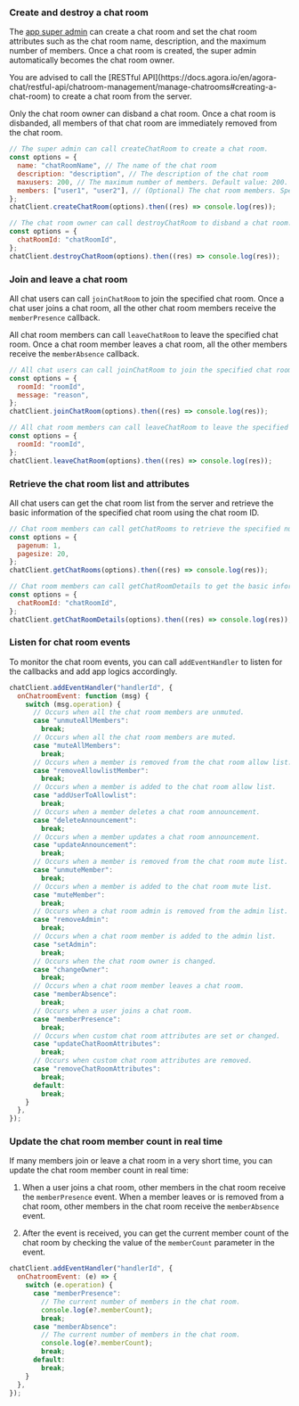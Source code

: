 <PlatformWrapper platform="web">

### Create and destroy a chat room

The [app super admin](/agora-chat/restful-api/chatroom-management/manage-chatroom-admins) can create a chat room and set the chat room attributes such as the chat room name, description, and the maximum number of members. Once a chat room is created, the super admin automatically becomes the chat room owner.

<Admonition type="info">
  You are advised to call the [RESTful
  API](https://docs.agora.io/en/agora-chat/restful-api/chatroom-management/manage-chatrooms#creating-a-chat-room)
  to create a chat room from the server.
</Admonition>

Only the chat room owner can disband a chat room. Once a chat room is disbanded, all members of that chat room are immediately removed from the chat room.

```javascript
// The super admin can call createChatRoom to create a chat room.
const options = {
  name: "chatRoomName", // The name of the chat room
  description: "description", // The description of the chat room
  maxusers: 200, // The maximum number of members. Default value: 200. Maximum value: 5,000.
  members: ["user1", "user2"], // (Optional) The chat room members. Specify at least one user.
};
chatClient.createChatRoom(options).then((res) => console.log(res));

// The chat room owner can call destroyChatRoom to disband a chat room.
const options = {
  chatRoomId: "chatRoomId",
};
chatClient.destroyChatRoom(options).then((res) => console.log(res));
```

### Join and leave a chat room

All chat users can call `joinChatRoom` to join the specified chat room. Once a chat user joins a chat room, all the other chat room members receive the `memberPresence` callback.

All chat room members can call `leaveChatRoom` to leave the specified chat room. Once a chat room member leaves a chat room, all the other members receive the `memberAbsence` callback.

```javascript
// All chat users can call joinChatRoom to join the specified chat room.
const options = {
  roomId: "roomId",
  message: "reason",
};
chatClient.joinChatRoom(options).then((res) => console.log(res));

// All chat room members can call leaveChatRoom to leave the specified chat room.
const options = {
  roomId: "roomId",
};
chatClient.leaveChatRoom(options).then((res) => console.log(res));
```

### Retrieve the chat room list and attributes

All chat users can get the chat room list from the server and retrieve the basic information of the specified chat room using the chat room ID.

```javascript
// Chat room members can call getChatRooms to retrieve the specified number of chat rooms from the server by page. The maximum value of pageSize is 1,000.
const options = {
  pagenum: 1,
  pagesize: 20,
};
chatClient.getChatRooms(options).then((res) => console.log(res));

// Chat room members can call getChatRoomDetails to get the basic information of the specified chat room by passing the chat room ID.
const options = {
  chatRoomId: "chatRoomId",
};
chatClient.getChatRoomDetails(options).then((res) => console.log(res));
```

### Listen for chat room events

To monitor the chat room events, you can call `addEventHandler` to listen for the callbacks and add app logics accordingly.

```javascript
chatClient.addEventHandler("handlerId", {
  onChatroomEvent: function (msg) {
    switch (msg.operation) {
      // Occurs when all the chat room members are unmuted.
      case "unmuteAllMembers":
        break;
      // Occurs when all the chat room members are muted.
      case "muteAllMembers":
        break;
      // Occurs when a member is removed from the chat room allow list.
      case "removeAllowlistMember":
        break;
      // Occurs when a member is added to the chat room allow list.
      case "addUserToAllowlist":
        break;
      // Occurs when a member deletes a chat room announcement.
      case "deleteAnnouncement":
        break;
      // Occurs when a member updates a chat room announcement.
      case "updateAnnouncement":
        break;
      // Occurs when a member is removed from the chat room mute list.
      case "unmuteMember":
        break;
      // Occurs when a member is added to the chat room mute list.
      case "muteMember":
        break;
      // Occurs when a chat room admin is removed from the admin list.
      case "removeAdmin":
        break;
      // Occurs when a chat room member is added to the admin list.
      case "setAdmin":
        break;
      // Occurs when the chat room owner is changed.
      case "changeOwner":
        break;
      // Occurs when a chat room member leaves a chat room.
      case "memberAbsence":
        break;
      // Occurs when a user joins a chat room.
      case "memberPresence":
        break;
      // Occurs when custom chat room attributes are set or changed.
      case "updateChatRoomAttributes":
        break;
      // Occurs when custom chat room attributes are removed.
      case "removeChatRoomAttributes":
        break;
      default:
        break;
    }
  },
});
```

### Update the chat room member count in real time

If many members join or leave a chat room in a very short time, you can update the chat room member count in real time:

1. When a user joins a chat room, other members in the chat room receive the `memberPresence` event. When a member leaves or is removed from a chat room, other members in the chat room receive the `memberAbsence` event.

1. After the event is received, you can get the current member count of the chat room by checking the value of the `memberCount` parameter in the event.

```javascript
chatClient.addEventHandler("handlerId", {
  onChatroomEvent: (e) => {
    switch (e.operation) {
      case "memberPresence":
        // The current number of members in the chat room.
        console.log(e?.memberCount);
        break;
      case "memberAbsence":
        // The current number of members in the chat room.
        console.log(e?.memberCount);
        break;
      default:
        break;
    }
  },
});
```

</PlatformWrapper>
